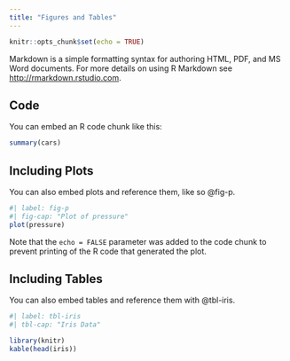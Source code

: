 ---
title: "Figures and Tables"
---

```{r setup, include=FALSE}
knitr::opts_chunk$set(echo = TRUE)
```

Markdown is a simple formatting syntax for authoring HTML, PDF, and MS Word documents. For more details on using R Markdown see <http://rmarkdown.rstudio.com>.

## Code

You can embed an R code chunk like this:

```{r cars}
summary(cars)
```

## Including Plots

You can also embed plots and reference them, like so @fig-p.

```{r pressure, echo=FALSE}
#| label: fig-p
#| fig-cap: "Plot of pressure"
plot(pressure)
```

Note that the `echo = FALSE` parameter was added to the code chunk to prevent printing of the R code that generated the plot.

## Including Tables

You can also embed tables and reference them with @tbl-iris.

```{r}
#| label: tbl-iris
#| tbl-cap: "Iris Data"

library(knitr)
kable(head(iris))
```

